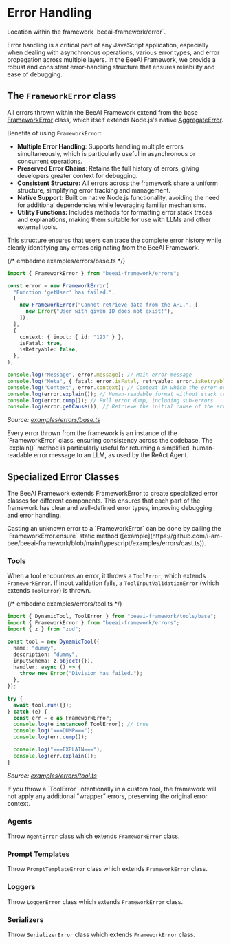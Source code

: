 # Error Handling

<Tip>
Location within the framework `beeai-framework/error`.
</Tip>

Error handling is a critical part of any JavaScript application, especially when dealing with asynchronous operations, various error types, and error propagation across multiple layers. In the BeeAI Framework, we provide a robust and consistent error-handling structure that ensures reliability and ease of debugging.

## The `FrameworkError` class

All errors thrown within the BeeAI Framework extend from the base [FrameworkError](https://github.com/i-am-bee/beeai-framework/blob/main/typescript/src/errors.ts) class, which itself extends Node.js's native [AggregateError](https://developer.mozilla.org/en-US/docs/Web/JavaScript/Reference/Global_Objects/AggregateError).

Benefits of using `FrameworkError`:

- **Multiple Error Handling**: Supports handling multiple errors simultaneously, which is particularly useful in asynchronous or concurrent operations.
- **Preserved Error Chains**: Retains the full history of errors, giving developers greater context for debugging.
- **Consistent Structure:** All errors across the framework share a uniform structure, simplifying error tracking and management.
- **Native Support:** Built on native Node.js functionality, avoiding the need for additional dependencies while leveraging familiar mechanisms.
- **Utility Functions:** Includes methods for formatting error stack traces and explanations, making them suitable for use with LLMs and other external tools.

This structure ensures that users can trace the complete error history while clearly identifying any errors originating from the BeeAI Framework.

{/* embedme examples/errors/base.ts */}

```ts
import { FrameworkError } from "beeai-framework/errors";

const error = new FrameworkError(
  "Function 'getUser' has failed.",
  [
    new FrameworkError("Cannot retrieve data from the API.", [
      new Error("User with given ID does not exist!"),
    ]),
  ],
  {
    context: { input: { id: "123" } },
    isFatal: true,
    isRetryable: false,
  },
);

console.log("Message", error.message); // Main error message
console.log("Meta", { fatal: error.isFatal, retryable: error.isRetryable }); // Is the error fatal/retryable?
console.log("Context", error.context); // Context in which the error occurred
console.log(error.explain()); // Human-readable format without stack traces (ideal for LLMs)
console.log(error.dump()); // Full error dump, including sub-errors
console.log(error.getCause()); // Retrieve the initial cause of the error
```

_Source: [examples/errors/base.ts](https://github.com/i-am-bee/beeai-framework/blob/main/typescript/examples/errors/base.ts)_

<Note>
Every error thrown from the framework is an instance of the `FrameworkError` class, ensuring consistency across the codebase.
</Note>

<Tip>
The `explain()` method is particularly useful for returning a simplified, human-readable error message to an LLM, as used by the ReAct Agent.
</Tip>

## Specialized Error Classes

The BeeAI Framework extends FrameworkError to create specialized error classes for different components. This ensures that each part of the framework has clear and well-defined error types, improving debugging and error handling.

<Tip>
Casting an unknown error to a `FrameworkError` can be done by calling the `FrameworkError.ensure` static method ([example](https://github.com/i-am-bee/beeai-framework/blob/main/typescript/examples/errors/cast.ts)).
</Tip>

### Tools

When a tool encounters an error, it throws a `ToolError`, which extends `FrameworkError`. If input validation fails, a `ToolInputValidationError` (which extends `ToolError`) is thrown.

{/* embedme examples/errors/tool.ts */}

```ts
import { DynamicTool, ToolError } from "beeai-framework/tools/base";
import { FrameworkError } from "beeai-framework/errors";
import { z } from "zod";

const tool = new DynamicTool({
  name: "dummy",
  description: "dummy",
  inputSchema: z.object({}),
  handler: async () => {
    throw new Error("Division has failed.");
  },
});

try {
  await tool.run({});
} catch (e) {
  const err = e as FrameworkError;
  console.log(e instanceof ToolError); // true
  console.log("===DUMP===");
  console.log(err.dump());

  console.log("===EXPLAIN===");
  console.log(err.explain());
}
```

_Source: [examples/errors/tool.ts](https://github.com/i-am-bee/beeai-framework/blob/main/typescript/examples/errors/tool.ts)_

<Tip>
If you throw a `ToolError` intentionally in a custom tool, the framework will not apply any additional "wrapper" errors, preserving the original error context.
</Tip>

### Agents

Throw `AgentError` class which extends `FrameworkError` class.

### Prompt Templates

Throw `PromptTemplateError` class which extends `FrameworkError` class.

### Loggers

Throw `LoggerError` class which extends `FrameworkError` class.

### Serializers

Throw `SerializerError` class which extends `FrameworkError` class.
